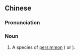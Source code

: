 ==Chinese==
{{zh-forms}}
{{wikipedia|lang=zh}}

===Pronunciation===
{{zh-pron
|m=máoshì
|c=mou4 ci5-2
|mn=mn̂g-khī
|cat=n
}}

===Noun===
{{zh-noun}}

# A species of [[persimmon]] ({{taxlink|Diospyros strigosa|species|noshow=1}} or {{taxlink|Diospyros blancoi|species|noshow=1}}).

{{zh-cat|Fruits}}